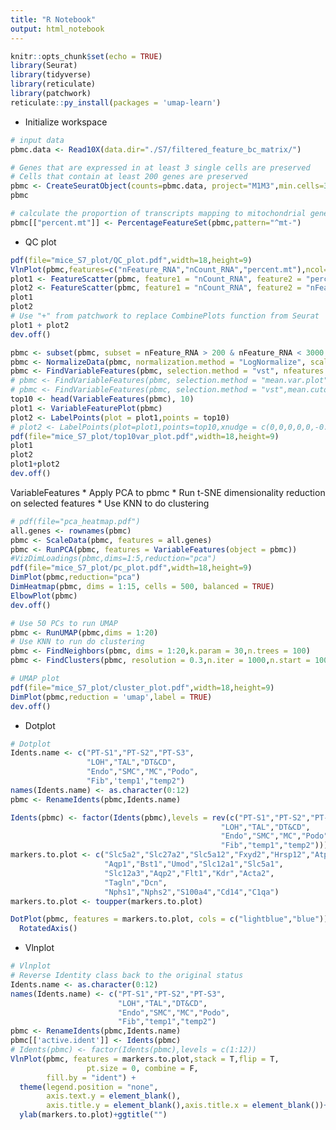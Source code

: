 ```yaml
---
title: "R Notebook"
output: html_notebook
---
```



```r
knitr::opts_chunk$set(echo = TRUE)
library(Seurat)
library(tidyverse)
library(reticulate)
library(patchwork)
reticulate::py_install(packages = 'umap-learn')
```

* Initialize workspace

```r
# input data
pbmc.data <- Read10X(data.dir="./S7/filtered_feature_bc_matrix/")

# Genes that are expressed in at least 3 single cells are preserved
# Cells that contain at least 200 genes are preserved
pbmc <- CreateSeuratObject(counts=pbmc.data, project="M1M3",min.cells=3,min.features=200) 
pbmc

# calculate the proportion of transcripts mapping to mitochondrial genes
pbmc[["percent.mt"]] <- PercentageFeatureSet(pbmc,pattern="^mt-")
```


* QC plot 

```r
pdf(file="mice_S7_plot/QC_plot.pdf",width=18,height=9)
VlnPlot(pbmc,features=c("nFeature_RNA","nCount_RNA","percent.mt"),ncol=3)
plot1 <- FeatureScatter(pbmc, feature1 = "nCount_RNA", feature2 = "percent.mt")
plot2 <- FeatureScatter(pbmc, feature1 = "nCount_RNA", feature2 = "nFeature_RNA")
plot1
plot2
# Use "+" from patchwork to replace CombinePlots function from Seurat
plot1 + plot2
dev.off()
```



```r
pbmc <- subset(pbmc, subset = nFeature_RNA > 200 & nFeature_RNA < 3000 & percent.mt < 1.5)
pbmc <- NormalizeData(pbmc, normalization.method = "LogNormalize", scale.factor = 10000)
pbmc <- FindVariableFeatures(pbmc, selection.method = "vst", nfeatures = 2000)
# pbmc <- FindVariableFeatures(pbmc, selection.method = "mean.var.plot")
# pbmc <- FindVariableFeatures(pbmc, selection.method = "vst",mean.cutoff = c(0.0125, 0.3),dispersion.cutoff = c(0.5, Inf))
top10 <- head(VariableFeatures(pbmc), 10)
plot1 <- VariableFeaturePlot(pbmc)
plot2 <- LabelPoints(plot = plot1,points = top10)
# plot2 <- LabelPoints(plot=plot1,points=top10,xnudge = c(0,0,0,0,0,-0.2,0.2,-0.25,0,0.2),ynudge = c(0,0,0,0,0.5,-0.2,-0.2,0.3,0.2,-0.2))
pdf(file="mice_S7_plot/top10var_plot.pdf",width=18,height=9)
plot1
plot2
plot1+plot2
dev.off()
```
VariableFeatures
* Apply PCA to pbmc
* Run t-SNE dimensionality reduction on selected features
* Use KNN to do clustering

```r
# pdf(file="pca_heatmap.pdf")
all.genes <- rownames(pbmc)
pbmc <- ScaleData(pbmc, features = all.genes)
pbmc <- RunPCA(pbmc, features = VariableFeatures(object = pbmc))
#VizDimLoadings(pbmc,dims=1:5,reduction="pca")
pdf(file="mice_S7_plot/pc_plot.pdf",width=18,height=9)
DimPlot(pbmc,reduction="pca")
DimHeatmap(pbmc, dims = 1:15, cells = 500, balanced = TRUE)
ElbowPlot(pbmc)
dev.off()

# Use 50 PCs to run UMAP
pbmc <- RunUMAP(pbmc,dims = 1:20)
# Use KNN to run do clustering
pbmc <- FindNeighbors(pbmc, dims = 1:20,k.param = 30,n.trees = 100)
pbmc <- FindClusters(pbmc, resolution = 0.3,n.iter = 1000,n.start = 100)
```


```r
# UMAP plot
pdf(file="mice_S7_plot/cluster_plot.pdf",width=18,height=9)
DimPlot(pbmc,reduction = 'umap',label = TRUE)
dev.off()
```


* Dotplot

```r
# Dotplot
Idents.name <- c("PT-S1","PT-S2","PT-S3",
                 "LOH","TAL","DT&CD",
                 "Endo","SMC","MC","Podo",
                 "Fib",'temp1',"temp2")
names(Idents.name) <- as.character(0:12)
pbmc <- RenameIdents(pbmc,Idents.name)

Idents(pbmc) <- factor(Idents(pbmc),levels = rev(c("PT-S1","PT-S2","PT-S3",
                                               "LOH","TAL","DT&CD",
                                               "Endo","SMC","MC","Podo",
                                               "Fib","temp1","temp2")))
markers.to.plot <- c("Slc5a2","Slc27a2","Slc5a12","Fxyd2","Hrsp12","Atp11a","Slc13a3",
                     "Aqp1","Bst1","Umod","Slc12a1","Slc5a1",
                     "Slc12a3","Aqp2","Flt1","Kdr","Acta2",
                     "Tagln","Dcn",
                     "Nphs1","Nphs2","S100a4","Cd14","C1qa")
markers.to.plot <- toupper(markers.to.plot)

DotPlot(pbmc, features = markers.to.plot, cols = c("lightblue","blue")) +
  RotatedAxis()
```

* Vlnplot

```r
# Vlnplot
# Reverse Identity class back to the original status
Idents.name <- as.character(0:12)
names(Idents.name) <- c("PT-S1","PT-S2","PT-S3",
                        "LOH","TAL","DT&CD",
                        "Endo","SMC","MC","Podo",
                        "Fib","temp1","temp2")
pbmc <- RenameIdents(pbmc,Idents.name)
pbmc[['active.ident']] <- Idents(pbmc)
# Idents(pbmc) <- factor(Idents(pbmc),levels = c(1:12))
VlnPlot(pbmc, features = markers.to.plot,stack = T,flip = T,
                 pt.size = 0, combine = F,
        fill.by = "ident") + 
  theme(legend.position = "none",
        axis.text.y = element_blank(),
        axis.title.y = element_blank(),axis.title.x = element_blank())+
  ylab(markers.to.plot)+ggtitle("")

```